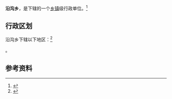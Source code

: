 {{中国乡级行政区|14/09/81/204/000}}

'''沿沟乡'''，是{{PRC admin/fullname|14/09/81/204/000|3}}下辖的一个[[乡镇|乡镇]]级行政单位。<ref>{{PRC admin/ref sgc|{{PRC admin/parent|14/09/81/204/000}}}}</ref>

== 行政区划 ==

沿沟乡下辖以下地区：<ref>{{PRC admin/ref sgc|14/09/81/204/000}}</ref>

{{PRC admin/children|14/09/81/204/000}}。

== 参考资料 ==

{{reflist}}

{{行政区划小作品}}
{{PRC admin/navcat|14/09/81/204/000}}